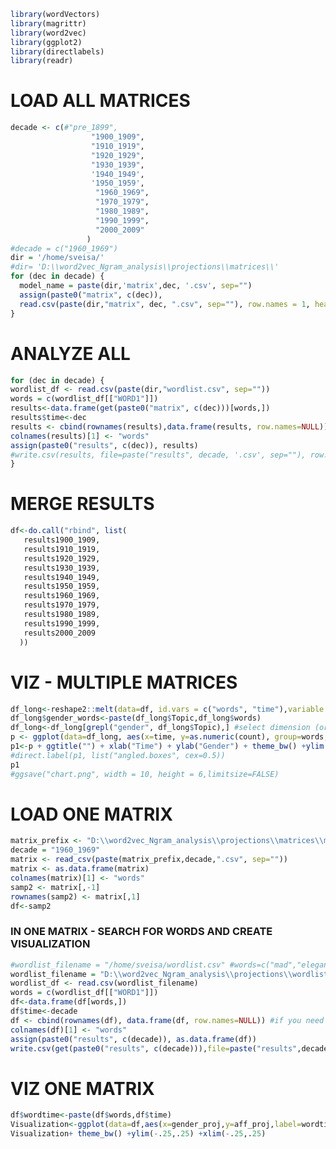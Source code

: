 ```{r}
library(wordVectors)
library(magrittr)
library(word2vec)
library(ggplot2)
library(directlabels)
library(readr)
```
# LOAD ALL MATRICES #
```{r}
decade <- c(#"pre_1899",
                  "1900_1909",
                  "1910_1919",
                  "1920_1929",
                  "1930_1939",
                  '1940_1949',
                  '1950_1959',
                   "1960_1969",
                   "1970_1979",
                   "1980_1989",
                   "1990_1999",
                   "2000_2009"
                 )
#decade = c("1960_1969")
dir = '/home/sveisa/'
#dir= 'D:\\word2vec_Ngram_analysis\\projections\\matrices\\'
for (dec in decade) {
  model_name = paste(dir,'matrix',dec, '.csv', sep="")
  assign(paste0("matrix", c(dec)),
  read.csv(paste(dir,"matrix", dec, ".csv", sep=""), row.names = 1, header= TRUE))
}
```

# ANALYZE ALL #
```{r}
for (dec in decade) {
wordlist_df <- read.csv(paste(dir,"wordlist.csv", sep=""))
words = c(wordlist_df[["WORD1"]])
results<-data.frame(get(paste0("matrix", c(dec)))[words,])
results$time<-dec
results <- cbind(rownames(results),data.frame(results, row.names=NULL))
colnames(results)[1] <- "words" 
assign(paste0("results", c(dec)), results)
#write.csv(results, file=paste("results", decade, '.csv', sep=""), row.names = FALSE)
}
```

# MERGE RESULTS #
```{r}
df<-do.call("rbind", list(
   results1900_1909,
   results1910_1919,
   results1920_1929,
   results1930_1939,
   results1940_1949,
   results1950_1959,
   results1960_1969,
   results1970_1979,
   results1980_1989,
   results1990_1999,
   results2000_2009
  ))
```


# VIZ - MULTIPLE MATRICES #
```{r}
df_long<-reshape2::melt(data=df, id.vars = c("words", "time"),variable.name = "Topic",value.name = "count")
df_long$gender_words<-paste(df_long$Topic,df_long$words)
df_long<-df_long[grepl("gender", df_long$Topic),] #select dimension (or remove rows containing string, if grepl is prefaced by !)
p <- ggplot(data=df_long, aes(x=time, y=as.numeric(count), group=words, colour=words)) +  geom_line(aes(linetype=words), size=0.5) + geom_point(aes(shape=words)) + geom_dl(aes(label=words,color=words), method = list("last.points", cex = 0.6, hjust=0.9))
p1<-p + ggtitle("") + xlab("Time") + ylab("Gender") + theme_bw() +ylim(-.25,.25)+ theme(legend.position="none")
#direct.label(p1, list("angled.boxes", cex=0.5))
p1
#ggsave("chart.png", width = 10, height = 6,limitsize=FALSE)
```

# LOAD ONE MATRIX #
```{r}
matrix_prefix <- "D:\\word2vec_Ngram_analysis\\projections\\matrices\\matrix"
decade = "1960_1969"
matrix <- read_csv(paste(matrix_prefix,decade,".csv", sep=""))
matrix <- as.data.frame(matrix)
colnames(matrix)[1] <- "words"
samp2 <- matrix[,-1]
rownames(samp2) <- matrix[,1]
df<-samp2
```

### IN ONE MATRIX - SEARCH FOR WORDS AND CREATE VISUALIZATION ###
```{r}
#wordlist_filename = "/home/sveisa/wordlist.csv" #words=c("mad","elegant")
wordlist_filename = "D:\\word2vec_Ngram_analysis\\projections\\wordlist.csv" #words=c("mad","elegant")
wordlist_df <- read.csv(wordlist_filename)
words = c(wordlist_df[["WORD1"]])
df<-data.frame(df[words,])
df$time<-decade
df <- cbind(rownames(df), data.frame(df, row.names=NULL)) #if you need to make rownames a column
colnames(df)[1] <- "words" 
assign(paste0("results", c(decade)), as.data.frame(df))
write.csv(get(paste0("results", c(decade))),file=paste("results",decade,'.csv', sep=""),row.names = FALSE)
```

# VIZ ONE MATRIX #
```{r}
df$wordtime<-paste(df$words,df$time)
Visualization<-ggplot(data=df,aes(x=gender_proj,y=aff_proj,label=wordtime)) + geom_text()
Visualization+ theme_bw() +ylim(-.25,.25) +xlim(-.25,.25)
```
